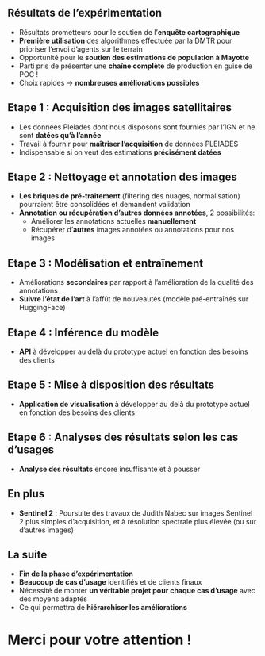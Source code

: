 ## Résultats de l'expérimentation

- Résultats prometteurs pour le soutien de l'[**enquête cartographique**]{.orange} 
- [**Première utilisation**]{.orange} des algorithmes effectuée par la DMTR pour prioriser l'envoi d'agents sur le terrain
- Opportunité pour le [**soutien des estimations de population à Mayotte**]{.orange}
- Parti pris de présenter une [**chaîne complète**]{.orange} de production en guise de POC !
- Choix rapides $\longrightarrow$ [**nombreuses améliorations possibles**]{.orange}

## Etape 1 : Acquisition des images satellitaires

- Les données Pleiades dont nous disposons sont fournies par l'IGN et ne sont [**datées qu'à l'année**]{.orange}
- Travail à fournir pour [**maîtriser l'acquisition**]{.orange} de données PLEIADES
- Indispensable si on veut des estimations [**précisément datées**]{.orange}

## Etape 2 : Nettoyage et annotation des images

- [**Les briques de pré-traitement**]{.orange} (filtering des nuages, normalisation) pourraient être consolidées et demandent validation
- [**Annotation ou récupération d'autres données annotées**]{.orange}, 2 possibilités: 
    - Améliorer les annotations actuelles [**manuellement**]{.blue2} 
    - Récupérer d'[**autres**]{.blue2} images annotées ou annotations pour nos images 

## Etape 3 : Modélisation et entraînement

- Améliorations [**secondaires**]{.orange} par rapport à l'amélioration de la qualité des annotations
- [**Suivre l'état de l'art**]{.orange} à l'affût de nouveautés (modèle pré-entraînés sur HuggingFace)

## Etape 4 : Inférence du modèle

- [**API**]{.orange} à développer au delà du prototype actuel en fonction des besoins des clients

## Etape 5 : Mise à disposition des résultats 

- [**Application de visualisation**]{.orange} à développer au delà du prototype actuel en fonction des besoins des clients

## Etape 6 : Analyses des résultats selon les cas d'usages

- [**Analyse des résultats**]{.orange} encore insuffisante et à pousser

## En plus

- [**Sentinel 2**]{.orange} : Poursuite des travaux de Judith Nabec sur images Sentinel 2 plus simples d'acquisition, et à résolution spectrale plus élevée (ou sur d'autres images)

## La suite 

- [**Fin de la phase d'expérimentation**]{.orange}
- [**Beaucoup de cas d'usage**]{.orange} identifiés et de clients finaux
- Nécessité de monter [**un véritable projet pour chaque cas d'usage**]{.orange} avec des moyens adaptés
- Ce qui permettra de [**hiérarchiser les améliorations**]{.orange}

# Merci pour votre attention !
